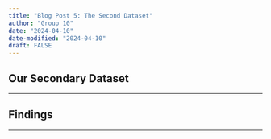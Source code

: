 ```yaml
---
title: "Blog Post 5: The Second Dataset"
author: "Group 10"
date: "2024-04-10"
date-modified: "2024-04-10"
draft: FALSE
---
```


## Our Secondary Dataset


----

## Findings


----